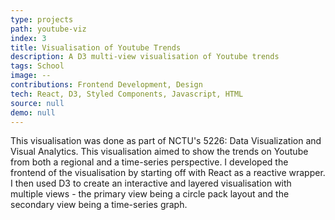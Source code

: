 ```yaml
---
type: projects
path: youtube-viz
index: 3
title: Visualisation of Youtube Trends
description: A D3 multi-view visualisation of Youtube trends
tags: School
image: --
contributions: Frontend Development, Design
tech: React, D3, Styled Components, Javascript, HTML
source: null
demo: null
---
```


This visualisation was done as part of NCTU's 5226: Data Visualization and Visual
Analytics. This visualisation <Highlight>aimed to show the trends on Youtube from both a
regional and a time-series perspective</Highlight>. I developed the frontend of the visualisation
by starting off with React as a reactive wrapper. I then used D3 to create an <Highlight>interactive
and layered visualisation with multiple views</Highlight> - the primary view being a circle pack layout
and the secondary view being a time-series graph.
